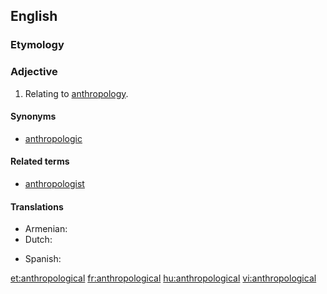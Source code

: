 ==English==

===Etymology===
{{suffix|anthropology|ical}}

===Adjective===
{{en-adj}}

# Relating to [[anthropology]].

====Synonyms====
* [[anthropologic]]

====Related terms====
* [[anthropologist]]

====Translations====
{{trans-top|relating to anthropology}}
* Armenian: {{t-|hy|մարդաբանական|tr=mardabanakan}}
* Dutch: {{t-|nl|antropologisch}}
{{trans-mid}}
* Spanish: {{t|es|antropológico|m}}
{{trans-bottom}}

[[et:anthropological]]
[[fr:anthropological]]
[[hu:anthropological]]
[[vi:anthropological]]